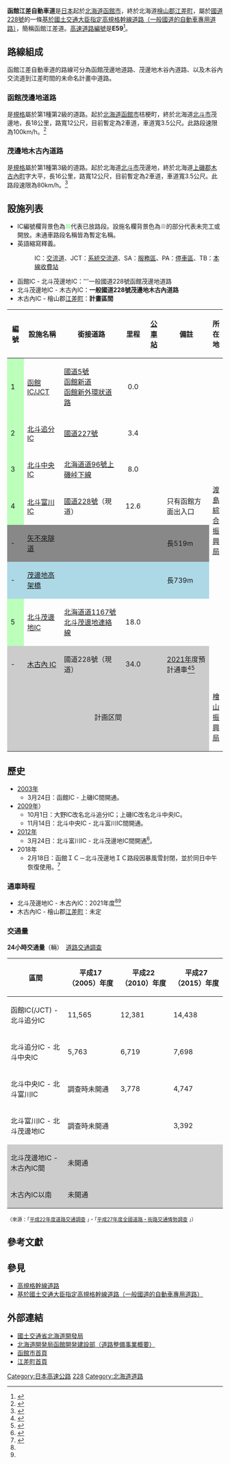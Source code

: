 {{Infobox_road
|system = [[基於國土交通大臣指定高規格幹線道路（一般國道的自動車專用道路）|基於國土交通大臣指定高規格幹線道路（一般國道的自動車專用道路）]]<br>（免費）
|marker_image = [[File:Hakodate-Esashi_Expwy_Route_Sign.svg|250px]]
|map               =
|highway_name = {{Ja Exp Route Sign|E59}} 函館江差自動車道
|length = 70km<ref>{{Cite web |url=http://www.hk.hkd.mlit.go.jp/doro/kaichiku/hako_esa.html |title=道路事業について |publisher=[[國土交通省|國土交通省]] [[北海道開發局|北海道開發局]] 函館開發建設部 |accessdate=2012-02-26|archiveurl=https://web.archive.org/web/20121208232332/http://www.hk.hkd.mlit.go.jp/doro/kaichiku/hako_esa.html |archivedate=2012-12-08}}</ref>
|established = 2003年
|starting_terminus = [[北海道|北海道]][[函館市|函館市]]（[[函館交流道|函館IC]]）
|cities = 北海道[[北斗市|北斗市]]、[[上磯郡|上磯郡]][[木古内町|木古内町]]
|ending_terminus = 北海道[[檜山郡|檜山郡]][[江差町|江差町]]
|junction = {{Ja Exp Route Sign|E5}} [[函館新道|函館新道]]<br />[[File:Japanese_National_Route_Sign_0005.svg|24px]][[國道5號_(日本)|國道5號]]<br />[[File:Japanese_National_Route_Sign_0227.svg|24px]][[國道227號|國道227號]]
}}
'''函館江差自動車道'''是[[日本|日本]]起於[[北海道|北海道]][[函館市|函館市]]，終於北海道[[檜山郡|檜山郡]][[江差町|江差町]]，屬於[[國道228號|國道228號]]的一條[[基於國土交通大臣指定高規格幹線道路（一般國道的自動車專用道路）|基於國土交通大臣指定高規格幹線道路（一般國道的自動車專用道路）]]，簡稱函館江差道。[[高速道路編號|高速道路編號]]是'''E59'''<ref>{{Cite web|url=http://www.mlit.go.jp/road/sign/numbering/map/index.html|title=高速道路ナンバリング路線図国土交通省|publisher=國土交通省|accessdate=2021-03-06|archive-date=2017-02-27|archive-url=https://web.archive.org/web/20170227151529/http://www.mlit.go.jp/road/sign/numbering/map/index.html}}</ref>。

== 路線組成 ==
函館江差自動車道的路線可分為函館茂邊地道路、茂邊地木谷內道路、以及木谷內交流道到江差町間的未命名計畫中道路。
=== 函館茂邊地道路 ===
是[[道路構造令|規格]]屬於第1種第2級的道路。起於[[北海道|北海道]][[函館市|函館市]]桔梗町，終於北海道[[北斗市|北斗市]]茂邊地，長18公里，路寬12公尺，目前暫定為2車道，車道寬3.5公尺。此路段速限為100km/h。<ref name=hakodate-moheji>{{Cite web|url=http://www.hkd.mlit.go.jp/ky/ki/chousei/ud49g7000000xuh3-att/ud49g7000000xvtl.pdf|title=函館・江差自動車道（一般国道228号）函館茂辺地道路 事後評価結果準備書説明資料 平成28年度|publisher=北海道開發局|accessdate=2017-04-05|archive-date=2017-04-05|archive-url=https://web.archive.org/web/20170405170536/http://www.hkd.mlit.go.jp/ky/ki/chousei/ud49g7000000xuh3-att/ud49g7000000xvtl.pdf}}</ref>

=== 茂邊地木古內道路 ===
是[[道路構造令|規格]]屬於第1種第3級的道路。起於北海道[[北斗市|北斗市]]茂邊地，終於北海道[[上磯郡|上磯郡]][[木古內町|木古內町]]字大平，長16公里，路寬12公尺，目前暫定為2車道，車道寬3.5公尺。此路段速限為80km/h。<ref name="moheji-kikonai">{{Cite web|url=http://www.hkd.mlit.go.jp/ky/ki/chousei/ud49g7000000r0ur-att/h28_2_h281025_2_2_1.pdf|title=函館・江差自動車道（一般国道228号）茂辺地木古内道路 再評価原案準備書説明資料 平成28年度|publisher=北海道開發局|accessdate=2017-04-05|archive-date=2017-04-05|archive-url=https://web.archive.org/web/20170405170435/http://www.hkd.mlit.go.jp/ky/ki/chousei/ud49g7000000r0ur-att/h28_2_h281025_2_2_1.pdf}}</ref>

== 設施列表 ==
* IC編號欄背景色為<span style="color: #BFB">■</span>代表已放路段。設施名欄背景色為<span style="color: #CCC">■</span>的部分代表未完工或開放。未通車路段名稱皆為暫定名稱。
* 英語縮寫釋義。
*: IC：[[交流道|交流道]]、JCT：[[系統交流道|系統交流道]]、SA：[[服務區|服務區]]、PA：[[停車區|停車區]]、TB：[[本線收費站|本線收費站]]
* 函館IC - 北斗茂邊地IC：'''一般國道228號函館茂邊地道路
* 北斗茂邊地IC - 木古內IC：'''一般國道228號茂邊地木古內道路'''
* 木古內IC - 檜山郡[[江差町|江差町]]：'''計畫區間'''

{|class="wikitable"
|-
!編號 
!設施名稱
!銜接道路
!里程
![[公車站|公車站]]
!備註
!colspan="3"|所在地
|-
!style="background-color: #BFB;"|1
|[[函館交流道|函館IC/JCT]]
|[[國道5號_(日本)|國道5號]]<br>{{Ja Exp Route Sign|E5}} [[函館新道|函館新道]]<br>[[函館新外環狀道路|函館新外環狀道路]]
|style="text-align: center;"|0.0
|style="text-align: center;"|
|
|rowspan="8" style="width:1em"|[[渡島綜合振興局|渡島綜合振興局]]
|colspan="2"|[[函館市|函館市]]
|-
!style="background-color: #BFB;"|2
|[[北斗追分交流道|北斗追分IC]]
|[[國道227號|國道227號]]
|style="text-align: center;"|3.4
|style="text-align: center;"|
|
|rowspan="6" colspan="2"|[[北斗市|北斗市]]
|-
!style="background-color: #BFB;"|3
|[[北斗中央交流道|北斗中央IC]]
|[[北海道道96號上磯峠下線|北海道道96號上磯峠下線]]
|style="text-align: center;"|8.0
|style="text-align: center;"|
|
|-
!style="background-color: #BFB;"|4
|[[北斗富川交流道|北斗富川IC]]
|[[國道228號|國道228號]]（現道）
|style="text-align: center;"|12.6
|style="text-align: center;"|
|只有函館方面出入口
|-
!style="background-color: #888;"|-
|style="background-color: #888;"|[[矢不來隧道|矢不來隧道]]
|style="background-color: #888;"|
|style="text-align: center;background-color: #888;"|
|style="text-align: center;background-color: #888;"|
|style="background-color: #888;"|長519m
|-
!style="background-color: #ADD8E6;"|-
|style="background-color: #ADD8E6;"|[[茂邊地高架橋|茂邊地高架橋]]
|style="background-color: #ADD8E6;"|
|style="text-align: center;background-color: #ADD8E6;"|
|style="text-align: center;background-color: #ADD8E6;"|
|style="background-color: #ADD8E6;"|長739m
|-
!style="background-color: #BFB;"|5
|[[北斗茂邊地交流道|北斗茂邊地IC]]
|[[北海道道1167號北斗茂邊地連絡線|北海道道1167號北斗茂邊地連絡線]]
|style="text-align: center"|18.0
|style="text-align: center;"|
|
|-
!style="background-color: #CCC;"|-
|style="background-color: #CCC;"|[[木古內交流道|木古內 IC]]
|style="background-color: #CCC;"|國道228號（現道）
|style="text-align: center; background-color: #CCC;"|34.0
|style="text-align: center; background-color: #CCC;"|
|style="background-color: #CCC;"|[[2021年|2021年]]度預計通車<ref name="press20180726">{{Cite web|url=https://www.hkd.mlit.go.jp/hk/release/mt6nfj00000081k0-att/mt6nfj0000008rwj.pdf|title=函館・江差自動車道 茂辺地木古内道路の開通予定の見直し|date=2018-07-26|accessdate=2018-07-27|publisher=國土交通省北海道開發局函館開發建設部|format=PDF|archive-date=2018-07-27|archive-url=https://web.archive.org/web/20180727181203/https://www.hkd.mlit.go.jp/hk/release/mt6nfj00000081k0-att/mt6nfj0000008rwj.pdf}}</ref><ref name="plan">{{Cite web|date=2014-04-25|url=http://www.hkd.mlit.go.jp/topics/press/press_h2604/25_dorojigyo.pdf|title=平成２６年度予算を踏まえた道路事業の見通し|format=PDF|publisher=國土交通省北海道開發局|accessdate=2014-04-25|archiveurl=https://web.archive.org/web/20140427181439/http://www.hkd.mlit.go.jp/topics/press/press_h2604/25_dorojigyo.pdf|archivedate=2014-04-27}}</ref>
|colspan="2"|[[上磯郡|上磯郡]]<br>[[木古內町|木古內町]]
|-
|rowspan="2" colspan="6" style="background-color:#CCC; text-align:center;"|計画区間
|rowspan="2" style="width:1em"|[[檜山振興局|檜山振興局]]
|rowspan="2" style="width:1em"|[[檜山郡|檜山郡]]
|[[上之國町|上之國町]]
|-
|[[江差町|江差町]]
|}

== 歷史 ==
* [[2003年|2003年]] 
** 3月24日：函館IC - 上磯IC間開通。
* [[2009年|2009年]]）
** 10月1日：大野IC改名北斗追分IC；上磯IC改名北斗中央IC。
** 11月14日：北斗中央IC - 北斗富川IC間開通。
* [[2012年|2012年]] 
** 3月24日：北斗富川IC - 北斗茂邊地IC間開通<ref name="hokutomoheji">{{Cite web |date=2012-02-23|url=http://www.hk.hkd.mlit.go.jp/press/H23/120223_1.pdf |title=函館・江差自動車道 北斗富川IC-北斗茂辺地ICが開通します＜通行無料＞ 平成24年3月24日（土）午後3時開通 |format=PDF |publisher=[[國土交通省|國土交通省]][[北海道開發局|北海道開發局]][[函館開發建設部|函館開發建設部]] |accessdate=2012-02-26|archiveurl=https://web.archive.org/web/20130105231927/http://www.hk.hkd.mlit.go.jp/press/H23/120223_1.pdf |archivedate=2013-01-05}}</ref>。
*2018年
**2月18日：函館ＩＣ－北斗茂邊地ＩＣ路段因暴風雪封閉，並於同日中午恢復使用。<ref>{{cite news |title=国道２２７号、函館江差自動車道通行止め解除 |url=https://digital.hakoshin.jp/news/national/31270 |accessdate=2021-03-06 |work=[[函館新聞電子版|函館新聞電子版]] |agency=[[函館新聞社|函館新聞社]] |date=2018-02-18}}</ref>

=== 通車時程===
* 北斗茂邊地IC - 木古內IC：2021年度<ref name="press20180726" /><ref name="plan" />
* 木古內IC - 檜山郡[[江差町|江差町]]：未定


=== 交通量 ===
'''24小時交通量'''（輛）　[[道路交通調查|道路交通調查]]

{| class="wikitable" style="text-align:center"
|-
! 區間 !! 平成17（2005）年度 !! 平成22（2010）年度 !! 平成27（2015）年度
|-
| 函館IC(/JCT) - 北斗追分IC || 11,565 || 12,381 || 14,438
|-
| 北斗追分IC - 北斗中央IC || {{0}}5,763 || {{0}}6,719 || {{0}}7,698
|-
| 北斗中央IC - 北斗富川IC || 調查時未開通 || {{0}}3,778 || {{0}}4,747
|-
| 北斗富川IC - 北斗茂邊地IC || colspan="2"|調查時未開通 || {{0}}3,392
|-
| style="background-color:#CCC;" | 北斗茂邊地IC - 木古內IC間 || colspan="3" style="background-color:#CCC;" | 未開通
|-
| style="background-color:#CCC;" | 木古內IC以南 || colspan="3" style="background-color:#CCC;" | 未開通
|}
<small>（來源：「[https://www.mlit.go.jp/road/census/h22-1/ 平成22年度道路交通調查] {{Wayback|url=https://www.mlit.go.jp/road/census/h22-1/ |date=20210225095356 }}」・「[https://www.mlit.go.jp/road/census/h27/index.html 平成27年度全國道路・街路交通情勢調查] {{Wayback|url=https://www.mlit.go.jp/road/census/h27/index.html |date=20210320092135 }}」）</small>

== 參考文獻 ==
{{Reflist}}

== 參見 ==
* [[高規格幹線道路|高規格幹線道路]]
* [[基於國土交通大臣指定高規格幹線道路（一般國道的自動車專用道路）|基於國土交通大臣指定高規格幹線道路（一般國道的自動車專用道路）]]

== 外部連結 ==
{{osm box|r|4180400}}
* [https://www.hkd.mlit.go.jp/ 國土交通省北海道開發局]
* [https://web.archive.org/web/20121208232332/http://www.hk.hkd.mlit.go.jp/doro/kaichiku/hako_esa.html 北海道開発局函館開発建設部（道路整備事業概要）]
* [https://www.city.hakodate.hokkaido.jp/ 函館市首頁] {{Wayback|url=https://www.city.hakodate.hokkaido.jp/ |date=20210204044018 }}
* [https://www.hokkaido-esashi.jp/ 江差町首頁] {{Wayback|url=https://www.hokkaido-esashi.jp/ |date=20210525032021 }}

[[Category:日本高速公路|Category:日本高速公路]]
[[Category:日本國道|228]]
[[Category:北海道道路|Category:北海道道路]]